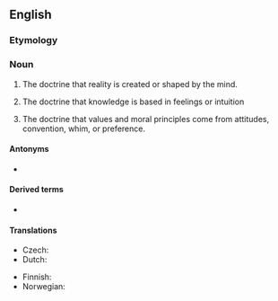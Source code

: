 ==English==
{{wikipedia}}

===Etymology===
{{suffix|en|subjective|ism}}

===Noun===
{{en-noun|~}}

# {{lb|en|metaphysics}} The doctrine that reality is created or shaped by the mind.
# {{lb|en|epistemology}} The doctrine that knowledge is based in feelings or intuition
# {{lb|en|ethics}} The doctrine that values and moral principles come from attitudes, convention, whim, or preference.

====Antonyms====
* {{l|en|objectivism}}

====Derived terms====
* {{l|en|antisubjectivism}}

====Translations====
{{checktrans-top}}
* Czech: {{t-check|cs|subjektivismus|m}}
* Dutch: {{t+check|nl|subjectivisme|n}}
{{trans-mid}}
* Finnish: {{t+|fi|subjektivismi}} {{qualifier|in metaphysics, epistemology and ethics}}
* Norwegian: {{t-check|no|subjektivisme}}
{{trans-bottom}}